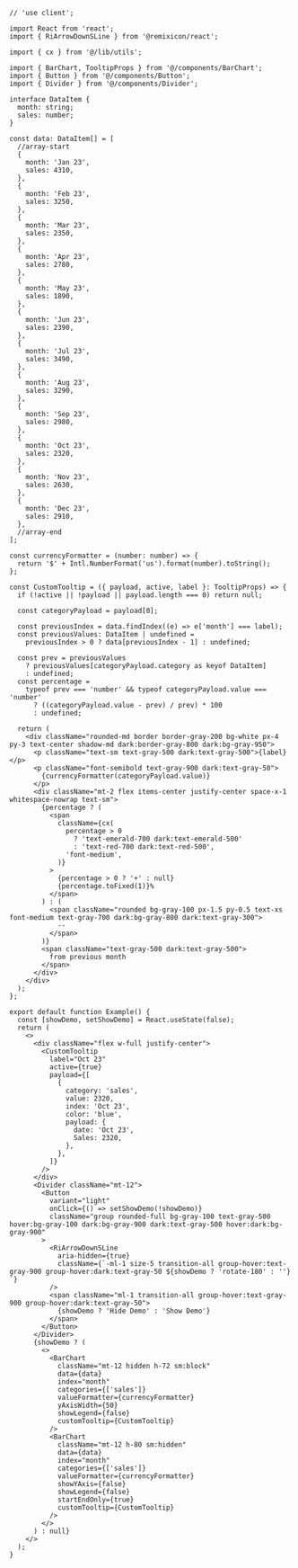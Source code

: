 ````tsx
// 'use client';

import React from 'react';
import { RiArrowDownSLine } from '@remixicon/react';

import { cx } from '@/lib/utils';

import { BarChart, TooltipProps } from '@/components/BarChart';
import { Button } from '@/components/Button';
import { Divider } from '@/components/Divider';

interface DataItem {
  month: string;
  sales: number;
}

const data: DataItem[] = [
  //array-start
  {
    month: 'Jan 23',
    sales: 4310,
  },
  {
    month: 'Feb 23',
    sales: 3250,
  },
  {
    month: 'Mar 23',
    sales: 2350,
  },
  {
    month: 'Apr 23',
    sales: 2780,
  },
  {
    month: 'May 23',
    sales: 1890,
  },
  {
    month: 'Jun 23',
    sales: 2390,
  },
  {
    month: 'Jul 23',
    sales: 3490,
  },
  {
    month: 'Aug 23',
    sales: 3290,
  },
  {
    month: 'Sep 23',
    sales: 2980,
  },
  {
    month: 'Oct 23',
    sales: 2320,
  },
  {
    month: 'Nov 23',
    sales: 2630,
  },
  {
    month: 'Dec 23',
    sales: 2910,
  },
  //array-end
];

const currencyFormatter = (number: number) => {
  return '$' + Intl.NumberFormat('us').format(number).toString();
};

const CustomTooltip = ({ payload, active, label }: TooltipProps) => {
  if (!active || !payload || payload.length === 0) return null;

  const categoryPayload = payload[0];

  const previousIndex = data.findIndex((e) => e['month'] === label);
  const previousValues: DataItem | undefined =
    previousIndex > 0 ? data[previousIndex - 1] : undefined;

  const prev = previousValues
    ? previousValues[categoryPayload.category as keyof DataItem]
    : undefined;
  const percentage =
    typeof prev === 'number' && typeof categoryPayload.value === 'number'
      ? ((categoryPayload.value - prev) / prev) * 100
      : undefined;

  return (
    <div className="rounded-md border border-gray-200 bg-white px-4 py-3 text-center shadow-md dark:border-gray-800 dark:bg-gray-950">
      <p className="text-sm text-gray-500 dark:text-gray-500">{label}</p>
      <p className="font-semibold text-gray-900 dark:text-gray-50">
        {currencyFormatter(categoryPayload.value)}
      </p>
      <div className="mt-2 flex items-center justify-center space-x-1 whitespace-nowrap text-sm">
        {percentage ? (
          <span
            className={cx(
              percentage > 0
                ? 'text-emerald-700 dark:text-emerald-500'
                : 'text-red-700 dark:text-red-500',
              'font-medium',
            )}
          >
            {percentage > 0 ? '+' : null}
            {percentage.toFixed(1)}%
          </span>
        ) : (
          <span className="rounded bg-gray-100 px-1.5 py-0.5 text-xs font-medium text-gray-700 dark:bg-gray-800 dark:text-gray-300">
            --
          </span>
        )}
        <span className="text-gray-500 dark:text-gray-500">
          from previous month
        </span>
      </div>
    </div>
  );
};

export default function Example() {
  const [showDemo, setShowDemo] = React.useState(false);
  return (
    <>
      <div className="flex w-full justify-center">
        <CustomTooltip
          label="Oct 23"
          active={true}
          payload={[
            {
              category: 'sales',
              value: 2320,
              index: 'Oct 23',
              color: 'blue',
              payload: {
                date: 'Oct 23',
                Sales: 2320,
              },
            },
          ]}
        />
      </div>
      <Divider className="mt-12">
        <Button
          variant="light"
          onClick={() => setShowDemo(!showDemo)}
          className="group rounded-full bg-gray-100 text-gray-500 hover:bg-gray-100 dark:bg-gray-900 dark:text-gray-500 hover:dark:bg-gray-900"
        >
          <RiArrowDownSLine
            aria-hidden={true}
            className={`-ml-1 size-5 transition-all group-hover:text-gray-900 group-hover:dark:text-gray-50 ${showDemo ? 'rotate-180' : ''} `}
          />
          <span className="ml-1 transition-all group-hover:text-gray-900 group-hover:dark:text-gray-50">
            {showDemo ? 'Hide Demo' : 'Show Demo'}
          </span>
        </Button>
      </Divider>
      {showDemo ? (
        <>
          <BarChart
            className="mt-12 hidden h-72 sm:block"
            data={data}
            index="month"
            categories={['sales']}
            valueFormatter={currencyFormatter}
            yAxisWidth={50}
            showLegend={false}
            customTooltip={CustomTooltip}
          />
          <BarChart
            className="mt-12 h-80 sm:hidden"
            data={data}
            index="month"
            categories={['sales']}
            valueFormatter={currencyFormatter}
            showYAxis={false}
            showLegend={false}
            startEndOnly={true}
            customTooltip={CustomTooltip}
          />
        </>
      ) : null}
    </>
  );
}

````